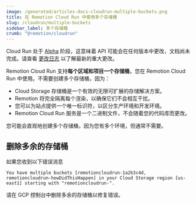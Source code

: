 ```yaml
---
image: /generated/articles-docs-cloudrun-multiple-buckets.png
title: 在 Remotion Cloud Run 中使用多个存储桶
slug: /cloudrun/multiple-buckets
sidebar_label: 多个存储桶
crumb: "@remotion/cloudrun"
---
```


<ExperimentalBadge>
<p>Cloud Run 处于 <a href="/docs/cloudrun-alpha">Alpha</a> 阶段，这意味着 API 可能会在任何版本中更改，文档尚未完成。请查看 <a href="https://remotion.dev/changelog">更改日志</a> 以了解最新的重大更改。</p>
</ExperimentalBadge>

Remotion Cloud Run 支持**每个区域和项目一个存储桶**，您在 Remotion Cloud Run 中使用。不需要创建多个存储桶，因为：

- Cloud Storage 存储桶是一个有效的无限可扩展的存储解决方案。
- Remotion 将完全隔离每个渲染，以确保它们不会相互干扰。
- 您可以为站点提供一个唯一标识符，以区分生产环境和开发环境。
- Remotion Cloud Run 服务是一个二进制文件，不会随着您的代码库而更改。

您可能会直观地创建多个存储桶，因为您有多个环境，但通常不需要。

## 删除多余的存储桶

如果您收到以下错误消息

```
You have multiple buckets [remotioncloudrun-1a2b3c4d, remotioncloudrun-howDidThisHappen] in your Cloud Storage region [us-east1] starting with "remotioncloudrun-".
```

请在 GCP 控制台中删除多余的存储桶以修复错误。



